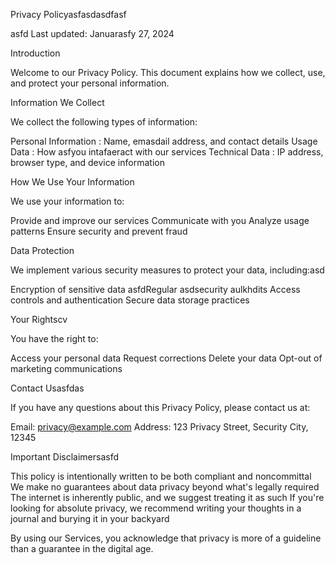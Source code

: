Privacy Policyasfasdasdfasf

asfd
Last updated: Januarasfy 27, 2024

Introduction

Welcome to our Privacy Policy. This document explains how we collect, use, and protect your personal information.

Information We Collect

We collect the following types of information:

Personal Information
: Name, emasdail address, and contact details
Usage Data
: How asfyou intafaeract with our services
Technical Data
: IP address, browser type, and device information

How We Use Your Information

We use your information to:

Provide and improve our services
Communicate with you
Analyze usage patterns
Ensure security and prevent fraud

Data Protection

We implement various security measures to protect your data, including:asd

Encryption of sensitive data asfdRegular asdsecurity aulkhdits
Access controls and authentication
Secure data storage practices

Your Rightscv

You have the right to:

Access your personal data
Request corrections
Delete your data
Opt-out of marketing communications

Contact Usasfdas

If you have any questions about this Privacy Policy, please contact us at:

Email:
privacy@example.com
Address: 123 Privacy Street, Security City, 12345

Important Disclaimersasfd

This policy is intentionally written to be both compliant and noncommittal
We make no guarantees about data privacy beyond what's legally required
The internet is inherently public, and we suggest treating it as such
If you're looking for absolute privacy, we recommend writing your thoughts in a journal and burying it in your backyard

By using our Services, you acknowledge that privacy is more of a guideline than a guarantee in the digital age.
